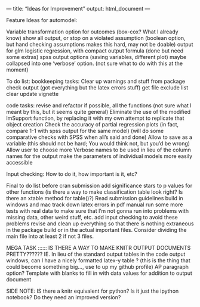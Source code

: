 --- title: "Ideas for Improvement" output: html_document ---

Feature Ideas for automodel:

Variable transformation option for outcomes (box-cox? What I already know) show
all output, or stop on a violated assumption (boolean option, but hand checking
assumptions makes this hard, may not be doable) output for glm logistic
regression, with compact output formula (done but need some extras) spss output
options (saving variables, different plot) maybe collapsed into one 'verbose'
option. (not sure what to do with this at the moment)

To do list: bookkeeping tasks: Clear up warnings and stuff from package check
output (got everything but the latex errors stuff) get file exclude list clear 
update vignette

code tasks: revise and refactor if possible, all the functions (not sure what I
meant by this, but it seems quite general) Eliminate the use of the modified
lmSupport function, by replacing it with my own attempt to replicate that object
creation Check the accuracy of partial regression plots (in fact, compare 1-1
with spss output for the same model) (will do some comparative checks with SPSS
when all's said and done) Allow to save as a variable (this should not be hard;
You would think not, but you'd be wrong) Allow user to choose more Verbose names
to be used in lieu of the column names for the output make the parameters of
individual models more easily accessible

Input checking: How to do it, how important is it, etc?

Final to do list before cran submission add significance stars to p values for
other functions (is there a way to make classification table look right? Is
there an xtable method for table()?) Read submission guidelines build in windows
and mac track down latex errors in pdf manual run some more tests with real data
to make sure that I'm not gonna run into problems with missing data, other weird
stuff, etc. add input checking to avoid these problems revise and clean up
everything so that there is nothing extraneous in the package build or in the
actual important files.  Consider dividing the main file into at least 2 if not
3 files.

MEGA TASK :::::: IS THERE A WAY TO MAKE KNITR OUTPUT DOCUMENTS PRETTY?????? IE.
In lieu of the standard output tables in the code output windows, can I have a
nicely formatted latex-y table ? (this is the thing that could become something
big..., use to up my github profile) AP paragraph option?  Template with blanks
to fill in with data values for addition to output document


SIDE NOTE: IS there a knitr equivalent for python?  Is it just the ipython
notebook?  Do they need an improved version?
